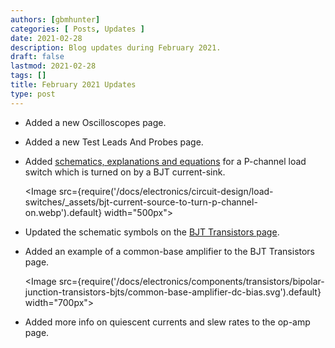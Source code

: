 ```yaml
---
authors: [gbmhunter]
categories: [ Posts, Updates ]
date: 2021-02-28
description: Blog updates during February 2021.
draft: false
lastmod: 2021-02-28
tags: []
title: February 2021 Updates
type: post
---
```


* Added a new Oscilloscopes page.

* Added a new Test Leads And Probes page.

* Added [schematics, explanations and equations](/electronics/circuit-design/load-switches/) for a P-channel load switch which is turned on by a BJT current-sink.

    <Image src={require('/docs/electronics/circuit-design/load-switches/_assets/bjt-current-source-to-turn-p-channel-on.webp').default} width="500px"></Image>

* Updated the schematic symbols on the [BJT Transistors page](/electronics/components/transistors/bipolar-junction-transistors-bjts).

* Added an example of a common-base amplifier to the BJT Transistors page.

    <Image src={require('/docs/electronics/components/transistors/bipolar-junction-transistors-bjts/common-base-amplifier-dc-bias.svg').default} width="700px"></Image>

* Added more info on quiescent currents and slew rates to the op-amp page.